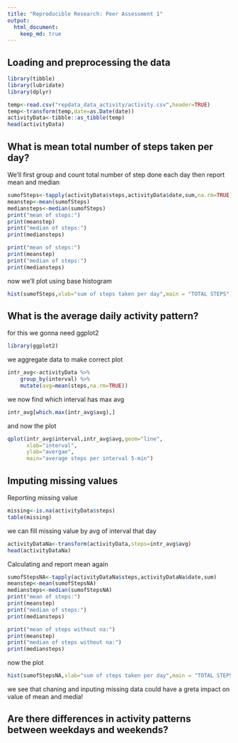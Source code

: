 ```yaml
---
title: "Reproducible Research: Peer Assessment 1"
output: 
  html_document:
    keep_md: true
---
```



## Loading and preprocessing the data
```r
library(tibble)
library(lubridate)
library(dplyr)
```

```r
temp<-read.csv("repdata_data_activity/activity.csv",header=TRUE)
temp<-transform(temp,date=as.Date(date))
activityData<-tibble::as_tibble(temp)
head(activityData)
```



## What is mean total number of steps taken per day?
We'll first group and count total number of step done each day then report mean and median

```r
sumofSteps<-tapply(activityData$steps,activityData$date,sum,na.rm=TRUE)
meanstep<-mean(sumofSteps)
mediansteps<-median(sumofSteps)
print("mean of steps:")
print(meanstep)
print("median of steps:")
print(mediansteps)
```

```r
print("mean of steps:")
print(meanstep)
print("median of steps:")
print(mediansteps)
```

now we'll plot using base histogram

```r
hist(sumofSteps,xlab="sum of steps taken per day",main = "TOTAL STEPS")
```

## What is the average daily activity pattern?
for this we gonna need ggplot2 
```r
library(ggplot2)
```

we aggregate data to make correct plot 
```r
intr_avg<-activityData %>% 
    group_by(interval) %>% 
    mutate(avg=mean(steps,na.rm=TRUE))
```

we now find which interval has max avg
```r
intr_avg[which.max(intr_avg$avg),]
```

and now the plot 
```r
qplot(intr_avg$interval,intr_avg$avg,geom="line",
      xlab="interval",
      ylab="avergae",
      main="average steps per interval 5-min")

```

## Imputing missing values
Reporting missing value
```r
missing<-is.na(activityData$steps)
table(missing)
```

we can fill missing value by avg of interval that day

```r
activityDataNa<-transform(activityData,steps=intr_avg$avg)
head(activityDataNa)
```

Calculating and report mean again 
```r
sumofStepsNA<-tapply(activityDataNa$steps,activityDataNa$date,sum)
meanstep<-mean(sumofStepsNA)
mediansteps<-median(sumofStepsNA)
print("mean of steps:")
print(meanstep)
print("median of steps:")
print(mediansteps)
```

```r
print("mean of steps without na:")
print(meanstep)
print("median of steps without na:")
print(mediansteps)
```

now the plot 
```r
hist(sumofStepsNA,xlab="sum of steps taken per day",main = "TOTAL STEPS")
```

we see that chaning and inputing missing data could have a greta impact on value of mean and media!


## Are there differences in activity patterns between weekdays and weekends?
